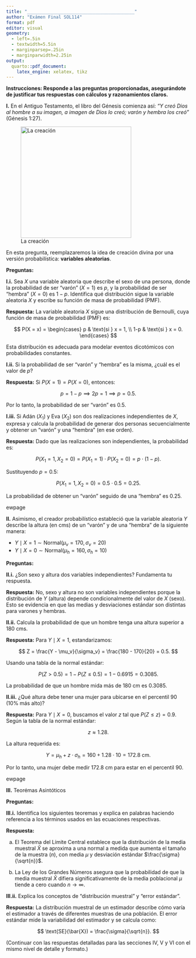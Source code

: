 ```yaml
---
title: "_________________________________________"
author: "Exámen Final SOL114"
format: pdf
editor: visual
geometry:
  - left=.5in
  - textwidth=5.5in
  - marginparsep=.25in
  - marginparwidth=2.25in
output:
  quarto::pdf_document:
    latex_engine: xelatex, tikz
---
```


**Instrucciones: Responde a las preguntas proporcionadas, asegurándote de justificar tus respuestas con cálculos y razonamientos claros.**

**I.** En el Antiguo Testamento, el libro del Génesis comienza así: *"Y creó Dios al hombre a su imagen, a imagen de Dios lo creó; varón y hembra los creó"* (Génesis 1:27).

![La creación](sistine.jpg){fig-align="center" width="8cm"}

En esta pregunta, reemplazaremos la idea de creación divina por una versión probabilística: **variables aleatorias**.

**Preguntas:**

**I.i.** Sea $X$ una variable aleatoria que describe el sexo de una persona, donde la probabilidad de ser “varón” ($X = 1$) es $p$, y la probabilidad de ser “hembra” ($X = 0$) es $1-p$. Identifica qué distribución sigue la variable aleatoria $X$ y escribe su función de masa de probabilidad (PMF).

**Respuesta:** La variable aleatoria $X$ sigue una distribución de Bernoulli, cuya función de masa de probabilidad (PMF) es:

$$
P(X = x) =
\begin{cases}
p & \text{si } x = 1, \\
1-p & \text{si } x = 0.
\end{cases}
$$

Esta distribución es adecuada para modelar eventos dicotómicos con probabilidades constantes.

**I.ii.** Si la probabilidad de ser “varón” y “hembra” es la misma, ¿cuál es el valor de $p$?

**Respuesta:** Si $P(X = 1) = P(X = 0)$, entonces:

$$
p = 1 - p \implies 2p = 1 \implies p = 0.5.
$$

Por lo tanto, la probabilidad de ser "varón" es $0.5$.

**I.iii.** Si Adán ($X_1$) y Eva ($X_2$) son dos realizaciones independientes de $X$, expresa y calcula la probabilidad de generar dos personas secuencialmente y obtener un “varón” y una “hembra” (en ese orden).

**Respuesta:** Dado que las realizaciones son independientes, la probabilidad es:

$$
P(X_1 = 1, X_2 = 0) = P(X_1 = 1) \cdot P(X_2 = 0) = p \cdot (1 - p).
$$

Sustituyendo $p = 0.5$:

$$
P(X_1 = 1, X_2 = 0) = 0.5 \cdot 0.5 = 0.25.
$$

La probabilidad de obtener un “varón” seguido de una “hembra” es $0.25$.

ewpage

**II.** Asimismo, el creador probabilístico estableció que la variable aleatoria $Y$ describe la altura (en cms) de un "varón" y de una "hembra" de la siguiente manera:

-   $Y \mid X = 1 \sim \text{Normal}(\mu_v = 170, \sigma_v = 20)$
-   $Y \mid X = 0 \sim \text{Normal}(\mu_h = 160, \sigma_h = 10)$

**Preguntas:**

**II.i.** ¿Son sexo y altura dos variables independientes? Fundamenta tu respuesta.

**Respuesta:** No, sexo y altura no son variables independientes porque la distribución de $Y$ (altura) depende condicionalmente del valor de $X$ (sexo). Esto se evidencia en que las medias y desviaciones estándar son distintas para varones y hembras.

**II.ii.** Calcula la probabilidad de que un hombre tenga una altura superior a 180 cms.

**Respuesta:** Para $Y \mid X = 1$, estandarizamos:

$$
Z = \frac{Y - \mu_v}{\sigma_v} = \frac{180 - 170}{20} = 0.5.
$$

Usando una tabla de la normal estándar:

$$
P(Z > 0.5) = 1 - P(Z \leq 0.5) = 1 - 0.6915 = 0.3085.
$$

La probabilidad de que un hombre mida más de 180 cm es $0.3085$.

**II.iii.** ¿Qué altura debe tener una mujer para ubicarse en el percentil 90 (10% más alto)?

**Respuesta:** Para $Y \mid X = 0$, buscamos el valor $z$ tal que $P(Z \leq z) = 0.9$. Según la tabla de la normal estándar:

$$
z \approx 1.28.
$$

La altura requerida es:

$$
Y = \mu_h + z \cdot \sigma_h = 160 + 1.28 \cdot 10 = 172.8 \text{ cm}.
$$

Por lo tanto, una mujer debe medir $172.8$ cm para estar en el percentil 90.

ewpage

**III.** Teorémas Asintóticos

**Preguntas:**

**III.i.** Identifica los siguientes teoremas y explica en palabras haciendo referencia a los términos usados en las ecuaciones respectivas.

**Respuesta:**

a)  El Teorema del Límite Central establece que la distribución de la media muestral $\bar{X}$ se aproxima a una normal a medida que aumenta el tamaño de la muestra ($n$), con media $\mu$ y desviación estándar $\frac{\sigma}{\sqrt{n}}$.

b)  La Ley de los Grandes Números asegura que la probabilidad de que la media muestral $\bar{X}$ difiera significativamente de la media poblacional $\mu$ tiende a cero cuando $n \to \infty$.

**III.ii.** Explica los conceptos de "distribución muestral" y "error estándar".

**Respuesta:** La distribución muestral de un estimador describe cómo varía el estimador a través de diferentes muestras de una población. El error estándar mide la variabilidad del estimador y se calcula como:

$$
\text{SE}(\bar{X}) = \frac{\sigma}{\sqrt{n}}.
$$

(Continuar con las respuestas detalladas para las secciones IV, V y VI con el mismo nivel de detalle y formato.)
